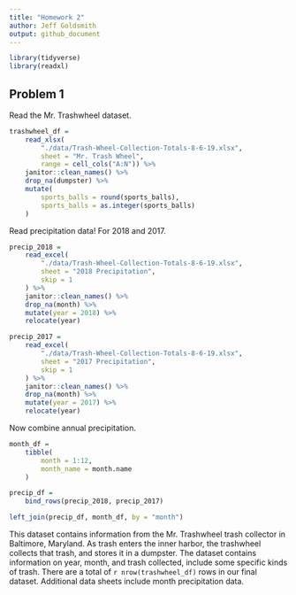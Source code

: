 ```yaml
---
title: "Homework 2"
author: Jeff Goldsmith
output: github_document
---
```


```r
library(tidyverse)
library(readxl)
```

## Problem 1

Read the Mr. Trashwheel dataset. 

```r
trashwheel_df = 
	read_xlsx(
		"./data/Trash-Wheel-Collection-Totals-8-6-19.xlsx",
		sheet = "Mr. Trash Wheel",
		range = cell_cols("A:N")) %>% 
	janitor::clean_names() %>% 
	drop_na(dumpster) %>% 
	mutate(
		sports_balls = round(sports_balls),
		sports_balls = as.integer(sports_balls)
	)
```

Read precipitation data! For 2018 and 2017. 

```r
precip_2018 = 
	read_excel(
		"./data/Trash-Wheel-Collection-Totals-8-6-19.xlsx",
		sheet = "2018 Precipitation",
		skip = 1
	) %>% 
	janitor::clean_names() %>% 
	drop_na(month) %>% 
	mutate(year = 2018) %>% 
	relocate(year)

precip_2017 = 
	read_excel(
		"./data/Trash-Wheel-Collection-Totals-8-6-19.xlsx",
		sheet = "2017 Precipitation",
		skip = 1
	) %>% 
	janitor::clean_names() %>% 
	drop_na(month) %>% 
	mutate(year = 2017) %>% 
	relocate(year)
```

Now combine annual precipitation.

```r
month_df = 
	tibble(
		month = 1:12,
		month_name = month.name
	)

precip_df = 
	bind_rows(precip_2018, precip_2017)

left_join(precip_df, month_df, by = "month")
```

This dataset contains information from the Mr. Trashwheel trash collector in Baltimore, Maryland. As trash enters the inner harbor, the trashwheel collects that trash, and stores it in a dumpster. The dataset contains information on year, month, and trash collected, include some specific kinds of trash. There are a total of `r nrow(trashwheel_df)` rows in our final dataset. Additional data sheets include month precipitation data. 



